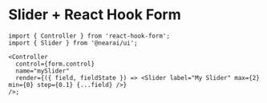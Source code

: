 

<Meta of={Stories} name="React Hook Form" />

# Slider + React Hook Form

```tsx
import { Controller } from 'react-hook-form';
import { Slider } from '@nearai/ui';

<Controller
  control={form.control}
  name="mySlider"
  render={({ field, fieldState }) => <Slider label="My Slider" max={2} min={0} step={0.1} {...field} />}
/>;
```
